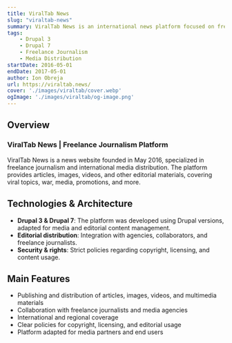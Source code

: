 ```yaml
---
title: ViralTab News
slug: "viraltab-news"
summary: ViralTab News is an international news platform focused on freelance journalism and media distribution, featuring articles from various domains and regions.
tags:
    - Drupal 3
    - Drupal 7
    - Freelance Journalism
    - Media Distribution
startDate: 2016-05-01
endDate: 2017-05-01
author: Ion Obreja
url: https://viraltab.news/
cover: './images/viraltab/cover.webp'
ogImage: './images/viraltab/og-image.png'
---
```



## **Overview**

### ViralTab News | Freelance Journalism Platform

ViralTab News is a news website founded in May 2016, specialized in freelance journalism and international media distribution. The platform provides articles, images, videos, and other editorial materials, covering viral topics, war, media, promotions, and more.

## Technologies & Architecture

- **Drupal 3 & Drupal 7**: The platform was developed using Drupal versions, adapted for media and editorial content management.
- **Editorial distribution**: Integration with agencies, collaborators, and freelance journalists.
- **Security & rights**: Strict policies regarding copyright, licensing, and content usage.

## Main Features

- Publishing and distribution of articles, images, videos, and multimedia materials
- Collaboration with freelance journalists and media agencies
- International and regional coverage
- Clear policies for copyright, licensing, and editorial usage
- Platform adapted for media partners and end users
